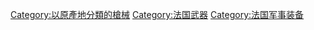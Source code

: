 [[Category:以原產地分類的槍械|Category:以原產地分類的槍械]]
[[Category:法国武器|Category:法国武器]]
[[Category:法国军事装备|Category:法国军事装备]]